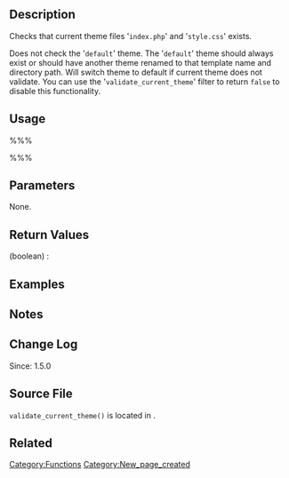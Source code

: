 {{Languages|
{{en|Function Reference/validate_current_theme}}
{{it|Riferimento funzioni/validate_current_theme}}
}}

== Description ==
Checks that current theme files '<tt>index.php</tt>' and '<tt>style.css</tt>' exists. 

Does not check the '<tt>default</tt>' theme. The '<tt>default</tt>' theme should always exist or should have another theme renamed to that template name and directory path. Will switch theme to default if current theme does not validate. You can use the '<tt>validate_current_theme</tt>' filter to return <tt>false</tt> to disable this functionality.

== Usage ==
%%%<?php validate_current_theme() ?>%%%

== Parameters ==
None.

== Return Values ==
; (boolean) : 

== Examples ==
<!-- Need creative examples. Feel free to link to external examples. -->

== Notes ==

== Change Log ==
Since: 1.5.0

== Source File ==
<!-- Need links to current source code files -->
<tt>validate_current_theme()</tt> is located in {{Trac|wp-includes/theme.php|tags/4.2.2|840}}.

== Related ==
<!--
    To Do:
    Need to find related functions.
    Need to create groups of functions and create templates to add them to a page quickly.
    Some functions may be related to many groups of functions.
-->

{{Tag Footer}}

[[Category:Functions]]
[[Category:New_page_created]]